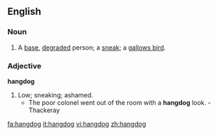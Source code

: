 ==English==
===Noun===
{{en-noun}}
# A [[base]], [[degrade]]d person; a [[sneak]]; a [[gallows bird]].

===Adjective===
'''hangdog'''
# Low; sneaking; ashamed.
#* The poor colonel went out of the room with a '''hangdog''' look. - Thackeray

[[fa:hangdog]]
[[it:hangdog]]
[[vi:hangdog]]
[[zh:hangdog]]